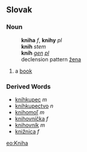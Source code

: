 ==Slovak==
===Noun===
:'''kniha''' ''f'', '''knihy''' ''pl''
:'''knih''' ''stem''
:'''kníh''' ''[[genitive|gen]] [[plural|pl]]''
:declension pattern [[Slovak declension pattern žena|žena]]
# a [[book]]
===Derived Words===
* [[kníhkupec]] ''m''
* [[kníhkupectvo]] ''n''
* [[knihomoľ]] ''m''
* [[knihovníčka]] ''f''
* [[knihovník]] ''m''
* [[knižnica]] ''f''

[[eo:Kniha]]